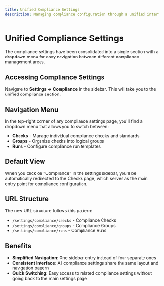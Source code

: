 ```yaml
---
title: Unified Compliance Settings
description: Managing compliance configuration through a unified interface
---
```


# Unified Compliance Settings

The compliance settings have been consolidated into a single section with a dropdown menu for easy navigation between different compliance management areas.

## Accessing Compliance Settings

Navigate to **Settings → Compliance** in the sidebar. This will take you to the unified compliance section.

## Navigation Menu

In the top-right corner of any compliance settings page, you'll find a dropdown menu that allows you to switch between:

- **Checks** - Manage individual compliance checks and standards
- **Groups** - Organize checks into logical groups
- **Runs** - Configure compliance run templates

## Default View

When you click on "Compliance" in the settings sidebar, you'll be automatically redirected to the Checks page, which serves as the main entry point for compliance configuration.

## URL Structure

The new URL structure follows this pattern:
- `/settings/compliance/checks` - Compliance Checks
- `/settings/compliance/groups` - Compliance Groups  
- `/settings/compliance/runs` - Compliance Runs

## Benefits

- **Simplified Navigation**: One sidebar entry instead of four separate ones
- **Consistent Interface**: All compliance settings share the same layout and navigation pattern
- **Quick Switching**: Easy access to related compliance settings without going back to the main settings page